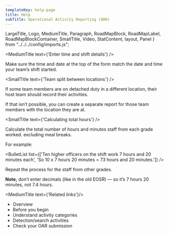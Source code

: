 ```yaml
---
templateKey: help-page
title: Help
subTitle: Operational Activity Reporting (OAR)
---
```

LargeTitle, Logo, MediumTitle, Paragraph, RoadMapBlock, RoadMapLabel, RoadMapBlockContainer, SmallTitle, Video, StatContent, layout, Panel } from "../../../config/imports.js";

<MediumTitle text={'Enter time and shift details'} />

Make sure the time and date at the top of the form match the date and time your team’s shift started.

<SmallTitle text={'Team split between locations'} />

If some team members are on detached duty in a different location, their host team should record their activities.

If that isn’t possible, you can create a separate report for those team members with the location they are at.

<SmallTitle text={'Calculating total hours'} />

Calculate the total number of hours and minutes staff from each grade worked. excluding meal breaks. 

For example: 

<BulletList list={['Ten higher officers on the shift work 7 hours and 20 minutes each', 'So 10 x 7 hours 20 minutes = 73 hours and 20 minutes.']} />

Repeat the process for the staff from other grades.

**Note,** don’t enter decimals (like in the old EOSR) — so it’s 7 hours 20 minutes, not 7.4 hours.


<MediumTitle text={'Related links'}/>

<ul class="govuk-list govuk-list--bullet">
	<li><Link class="govuk-link" to="/help/oar/">Overview</Link></li>
	<li><Link class="govuk-link" to="/help/oar/oar-before-you-begin-your-oar/">Before you begin</Link></li>
	<li><Link class="govuk-link" to="/help/oar/oar-understanding-activity-categories/">Understand activity categories</Link></li>
    <li><Link class="govuk-link" to="/help/oar/oar-detection-search-activities/">Detection/search activities</Link></li>
    <li><Link class="govuk-link" to="/help/oar/oar-checking-your-oar-submission/">Check your OAR submission</Link></li>
</ul>